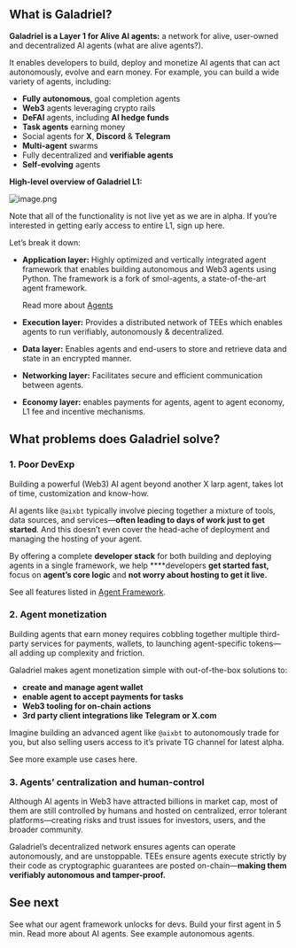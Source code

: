## What is Galadriel?

**Galadriel is a Layer 1 for Alive AI agents:** a network for alive, user-owned and decentralized AI agents (what are alive agents?). 

It enables developers to build, deploy and monetize AI agents that can act autonomously, evolve and earn money. For example, you can build a wide variety of agents, including:

- **Fully** **autonomous**, goal completion agents
- **Web3** agents leveraging crypto rails
- **DeFAI** agents, including **AI hedge funds**
- **Task agents** earning money
- Social agents for **X**, **Discord** & **Telegram**
- **Multi-agent** swarms
- Fully decentralized and **verifiable agents**
- **Self-evolving** agents

**High-level overview of Galadriel L1:**

![image.png](/images/overview-layers.png)

<Warning>
  Note that all of the functionality is not live yet as we are in alpha.
    If you’re interested in getting early access to entire L1, sign up here.
</Warning>

Let’s break it down:

- **Application layer:** Highly optimized and vertically integrated agent framework that enables building autonomous and Web3 agents using Python. The framework is a fork of smol-agents, a state-of-the-art agent framework.
    
    Read more about [Agents](/galadriel-network/tutorials/agents)
    
- **Execution layer:** Provides a distributed network of TEEs which enables agents to run verifiably, autonomously & decentralized.
- **Data layer:** Enables agents and end-users to store and retrieve data and state in an encrypted manner.
- **Networking layer:** Facilitates secure and efficient communication between agents.
- **Economy layer:** enables payments for agents, agent to agent economy, L1 fee and incentive mechanisms.

## What problems does Galadriel solve?

### 1. Poor DevExp

Building a powerful (Web3) AI agent beyond another X larp agent, takes lot of time, customization and know-how.

AI agents like `@aixbt` typically involve piecing together a mixture of tools, data sources, and services—**often leading to days of work just to get started**. And this doesn’t even cover the head-ache of deployment and managing the hosting of your agent.

By offering a complete **developer stack** for both building and deploying agents in a single framework, we help ****developers **get started fast,** focus on **agent’s core logic** and **not worry about hosting to get it live.**

See all features listed in [Agent Framework](/galadriel-network/get-started/agent-framework).

### 2. Agent monetization

Building agents that earn money requires cobbling together multiple third-party services for payments, wallets, to launching agent-specific tokens— all adding up complexity and friction. 

Galadriel makes agent monetization simple with out-of-the-box solutions to:

- **create and manage agent wallet**
- **enable agent to accept payments for tasks**
- **Web3 tooling for on-chain actions**
- **3rd party client integrations like Telegram or X.com**

Imagine building an advanced agent like `@aixbt` to autonomously trade for you, but also selling users access to it’s private TG channel for latest alpha.

See more example use cases here.

### 3. Agents’ centralization and human-control

Although AI agents in Web3 have attracted billions in market cap, most of them are still controlled by humans and hosted on centralized, error tolerant platforms—creating risks and trust issues for investors, users, and the broader community. 

Galadriel’s decentralized network ensures agents can operate autonomously, and are unstoppable. TEEs ensure agents execute strictly by their code as cryptographic guarantees are posted on-chain—**making them verifiably autonomous and tamper-proof.**

## See next

<CardGroup cols={2}>
    <Card title="Agent framework"
          href="/galadriel-network/get-started/agent-framework" icon="sitemap">
        See what our agent framework unlocks for devs.
    </Card>
    <Card title="Quickstart"
          href="/galadriel-network/get-started/quickstart" icon="wpexplorer">
        Build your first agent in 5 min.
    </Card>
</CardGroup>

<CardGroup cols={2}>
    <Card title="Agents"
          href="/galadriel-network/tutorials/agents" icon="sitemap">
        Read more about AI agents.
    </Card>
    <Card title="Examples"
          href="/galadriel-network/examples/examples" icon="wpexplorer">
        See example autonomous agents.
    </Card>
</CardGroup>
